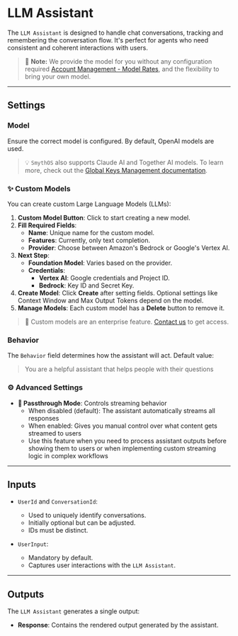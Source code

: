# LLM Assistant

The `LLM Assistant` is designed to handle chat conversations, tracking and remembering the conversation flow. It's perfect for agents who need consistent and coherent interactions with users.

> 📝 **Note:** We provide the model for you without any configuration required [Account Management - Model Rates](/docs/account-management/model-rates), and the flexibility to bring your own model.

<Arcade  src="https://demo.arcade.software/feB8bIw53rxIILXr2QwP?embed&embed_mobile=tab&embed_desktop=inline&show_copy_link=true" title="LLM Assistant | SmythOS" />

---

## Settings

### Model
Ensure the correct model is configured. By default, OpenAI models are used.
> 💡 `SmythOS` also supports Claude AI and Together AI models. To learn more, check out the [Global Keys Management documentation](https://app.smythos.com/doc/#/vault/keysManagement?id=global-keys).

### ✨ Custom Models
You can create custom Large Language Models (LLMs):
1. **Custom Model Button**: Click to start creating a new model.
2. **Fill Required Fields**:
   - **Name**: Unique name for the custom model.
   - **Features**: Currently, only text completion.
   - **Provider**: Choose between Amazon's Bedrock or Google's Vertex AI.
3. **Next Step**:
   - **Foundation Model**: Varies based on the provider.
   - **Credentials**:
     - **Vertex AI**: Google credentials and Project ID.
     - **Bedrock**: Key ID and Secret Key.
4. **Create Model**: Click **Create** after setting fields. Optional settings like Context Window and Max Output Tokens depend on the model.
5. **Manage Models**: Each custom model has a **Delete** button to remove it.

> 🏢 Custom models are an enterprise feature. [Contact us](https://smythos.com/contact-us/) to get access.

### Behavior
The `Behavior` field determines how the assistant will act. Default value:
> You are a helpful assistant that helps people with their questions

### ⚙️ Advanced Settings
- **🔀 Passthrough Mode**: Controls streaming behavior
  - When disabled (default): The assistant automatically streams all responses
  - When enabled: Gives you manual control over what content gets streamed to users
  - Use this feature when you need to process assistant outputs before showing them to users or when implementing custom streaming logic in complex workflows

---

## Inputs

- `UserId` and `ConversationId`:
  - Used to uniquely identify conversations.
  - Initially optional but can be adjusted.
  - IDs must be distinct.

- `UserInput`:
  - Mandatory by default.
  - Captures user interactions with the `LLM Assistant`.

---

## Outputs

The `LLM Assistant` generates a single output:

- **Response**: Contains the rendered output generated by the assistant.